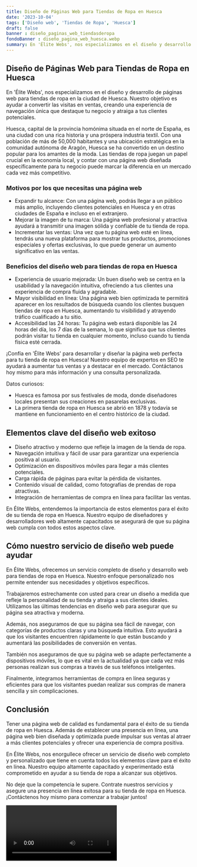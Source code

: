 ```yaml
---
title: Diseño de Páginas Web para Tiendas de Ropa en Huesca
date: '2023-10-04'
tags: ['Diseño web', 'Tiendas de Ropa', 'Huesca']
draft: false
banner : diseño_paginas_web_tiendasderopa
fondoBanner : diseño_pagina_web_huesca.webp
summary: En 'Élite Webs', nos especializamos en el diseño y desarrollo de páginas web para tiendas de ropa en la ciudad de Huesca. Nuestro objetivo es ayudar a convertir las visitas en ventas, creando una experiencia de navegación única que destaque tu negocio y atraiga a tus clientes potenciales.
---
```


## Diseño de Páginas Web para Tiendas de Ropa en Huesca

En 'Élite Webs', nos especializamos en el diseño y desarrollo de páginas web para tiendas de ropa en la ciudad de Huesca. Nuestro objetivo es ayudar a convertir las visitas en ventas, creando una experiencia de navegación única que destaque tu negocio y atraiga a tus clientes potenciales.

Huesca, capital de la provincia homónima situada en el norte de España, es una ciudad con una rica historia y una próspera industria textil. Con una población de más de 50,000 habitantes y una ubicación estratégica en la comunidad autónoma de Aragón, Huesca se ha convertido en un destino popular para los amantes de la moda. Las tiendas de ropa juegan un papel crucial en la economía local, y contar con una página web diseñada específicamente para tu negocio puede marcar la diferencia en un mercado cada vez más competitivo.

### Motivos por los que necesitas una página web

- Expandir tu alcance: Con una página web, podrás llegar a un público más amplio, incluyendo clientes potenciales en Huesca y en otras ciudades de España e incluso en el extranjero.
- Mejorar la imagen de tu marca: Una página web profesional y atractiva ayudará a transmitir una imagen sólida y confiable de tu tienda de ropa.
- Incrementar las ventas: Una vez que tu página web esté en línea, tendrás una nueva plataforma para mostrar tus productos, promociones especiales y ofertas exclusivas, lo que puede generar un aumento significativo en las ventas.

### Beneficios del diseño web para tiendas de ropa en Huesca

- Experiencia de usuario mejorada: Un buen diseño web se centra en la usabilidad y la navegación intuitiva, ofreciendo a tus clientes una experiencia de compra fluida y agradable.
- Mayor visibilidad en línea: Una página web bien optimizada te permitirá aparecer en los resultados de búsqueda cuando los clientes busquen tiendas de ropa en Huesca, aumentando tu visibilidad y atrayendo tráfico cualificado a tu sitio.
- Accesibilidad las 24 horas: Tu página web estará disponible las 24 horas del día, los 7 días de la semana, lo que significa que tus clientes podrán visitar tu tienda en cualquier momento, incluso cuando tu tienda física esté cerrada.

¡Confía en 'Élite Webs' para desarrollar y diseñar la página web perfecta para tu tienda de ropa en Huesca! Nuestro equipo de expertos en SEO te ayudará a aumentar tus ventas y a destacar en el mercado. Contáctanos hoy mismo para más información y una consulta personalizada.

Datos curiosos:
- Huesca es famosa por sus festivales de moda, donde diseñadores locales presentan sus creaciones en pasarelas exclusivas.
- La primera tienda de ropa en Huesca se abrió en 1878 y todavía se mantiene en funcionamiento en el centro histórico de la ciudad.

<GifSeo />

<Cta />

## Elementos clave del diseño web exitoso

- Diseño atractivo y moderno que refleje la imagen de la tienda de ropa.
- Navegación intuitiva y fácil de usar para garantizar una experiencia positiva al usuario.
- Optimización en dispositivos móviles para llegar a más clientes potenciales.
- Carga rápida de páginas para evitar la pérdida de visitantes.
- Contenido visual de calidad, como fotografías de prendas de ropa atractivas.
- Integración de herramientas de compra en línea para facilitar las ventas.

En Élite Webs, entendemos la importancia de estos elementos para el éxito de su tienda de ropa en Huesca. Nuestro equipo de diseñadores y desarrolladores web altamente capacitados se asegurará de que su página web cumpla con todos estos aspectos clave.

## Cómo nuestro servicio de diseño web puede ayudar

En Élite Webs, ofrecemos un servicio completo de diseño y desarrollo web para tiendas de ropa en Huesca. Nuestro enfoque personalizado nos permite entender sus necesidades y objetivos específicos.

Trabajaremos estrechamente con usted para crear un diseño a medida que refleje la personalidad de su tienda y atraiga a sus clientes ideales. Utilizamos las últimas tendencias en diseño web para asegurar que su página sea atractiva y moderna.

Además, nos aseguramos de que su página sea fácil de navegar, con categorías de productos claras y una búsqueda intuitiva. Esto ayudará a que los visitantes encuentren rápidamente lo que están buscando y aumentará las posibilidades de conversión en ventas.

También nos aseguramos de que su página web se adapte perfectamente a dispositivos móviles, lo que es vital en la actualidad ya que cada vez más personas realizan sus compras a través de sus teléfonos inteligentes.

Finalmente, integramos herramientas de compra en línea seguras y eficientes para que los visitantes puedan realizar sus compras de manera sencilla y sin complicaciones.

## Conclusión

Tener una página web de calidad es fundamental para el éxito de su tienda de ropa en Huesca. Además de establecer una presencia en línea, una página web bien diseñada y optimizada puede impulsar sus ventas al atraer a más clientes potenciales y ofrecer una experiencia de compra positiva.

En Élite Webs, nos enorgullece ofrecer un servicio de diseño web completo y personalizado que tiene en cuenta todos los elementos clave para el éxito en línea. Nuestro equipo altamente capacitado y experimentado está comprometido en ayudar a su tienda de ropa a alcanzar sus objetivos.

No deje que la competencia le supere. Contrate nuestros servicios y asegure una presencia en línea exitosa para su tienda de ropa en Huesca. ¡Contáctenos hoy mismo para comenzar a trabajar juntos!

<Video />

<CtaBot job='Tiendas de Ropa' city='Huesca'/>

<Gmaps query='Huesca+españa+maps' />